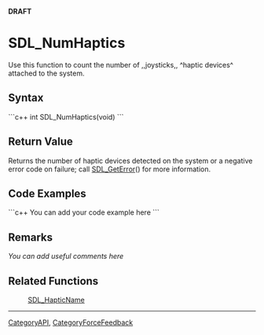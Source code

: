<!-- pragma section-numbers off -->
<!-- pragma disable-camelcase -->
'''DRAFT'''

= SDL_NumHaptics =
Use this function to count the number of ,,joysticks,, ^haptic devices^ attached to the system.


== Syntax ==
```c++
int SDL_NumHaptics(void)
```

== Return Value ==
Returns the number of haptic devices detected on the system or a negative error code on failure; call [[SDL_GetError]]() for more information.

== Code Examples ==
```c++
You can add your code example here
```

== Remarks ==
''You can add useful comments here''

== Related Functions ==
:[[SDL_HapticName]]

----
[[CategoryAPI]], [[CategoryForceFeedback]]
